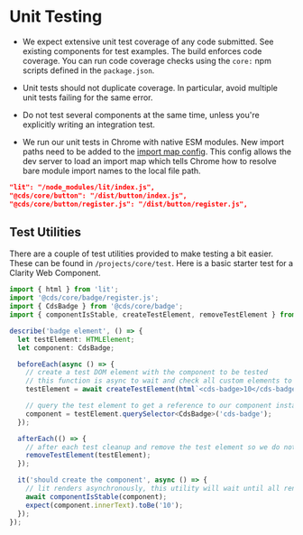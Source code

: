 
<Meta title="Internal Documentation/Unit Testing" />

# Unit Testing

- We expect extensive unit test coverage of any code submitted. See existing
  components for test examples. The build enforces code coverage. You can
  run code coverage checks using the `core:` npm scripts defined in the
  `package.json`.

- Unit tests should not duplicate coverage. In particular, avoid multiple unit
  tests failing for the same error.

- Do not test several components at the same time, unless you're explicitly
  writing an integration test.

- We run our unit tests in Chrome with native ESM modules. New import paths need to
  be added to the [import map config](https://github.com/vmware-clarity/core/blob/main/packages/core/web-dev-server.config.mjs).
  This config allows the dev server to load an import map which tells Chrome how
  to resolve bare module import names to the local file path.

```json
"lit": "/node_modules/lit/index.js",
"@cds/core/button": "/dist/button/index.js",
"@cds/core/button/register.js": "/dist/button/register.js",
```

## Test Utilities

There are a couple of test utilities provided to make testing a bit easier. These can be found in `/projects/core/test`.
Here is a basic starter test for a Clarity Web Component.

```typescript
import { html } from 'lit';
import '@cds/core/badge/register.js';
import { CdsBadge } from '@cds/core/badge';
import { componentIsStable, createTestElement, removeTestElement } from '@cds/core/test';

describe('badge element', () => {
  let testElement: HTMLElement;
  let component: CdsBadge;

  beforeEach(async () => {
    // create a test DOM element with the component to be tested
    // this function is async to wait and check all custom elements to have been registered
    testElement = await createTestElement(html`<cds-badge>10</cds-badge>`);

    // query the test element to get a reference to our component instance
    component = testElement.querySelector<CdsBadge>('cds-badge');
  });

  afterEach(() => {
    // after each test cleanup and remove the test element so we do not pollute the DOM
    removeTestElement(testElement);
  });

  it('should create the component', async () => {
    // lit renders asynchronously, this utility will wait until all rendering has completed before continuing
    await componentIsStable(component);
    expect(component.innerText).toBe('10');
  });
});
```
